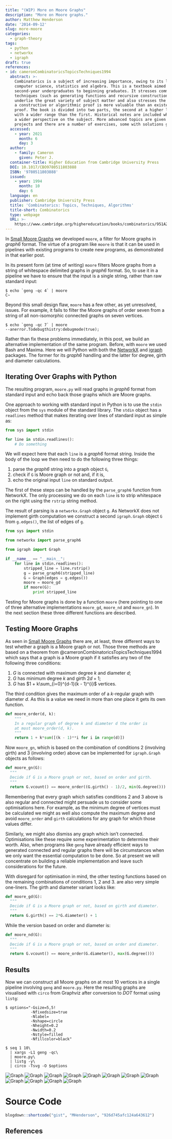```yaml
---
title: "(WIP) More on Moore Graphs"
description: "More on Moore graphs."
author: Matthew Henderson
date: '2014-09-12'
slug: more-moore
categories:
  - graph-theory
tags:
  - python
  - networkx
  - igraph
draft: true
references:
- id: cameronCombinatoricsTopicsTechniques1994
  abstract: >-
    Combinatorics is a subject of increasing importance, owing to its links with
    computer science, statistics and algebra. This is a textbook aimed at
    second-year undergraduates to beginning graduates. It stresses common
    techniques (such as generating functions and recursive construction) which
    underlie the great variety of subject matter and also stresses the fact that
    a constructive or algorithmic proof is more valuable than an existence
    proof. The book is divided into two parts, the second at a higher level and
    with a wider range than the first. Historical notes are included which give
    a wider perspective on the subject. More advanced topics are given as
    projects and there are a number of exercises, some with solutions given.
  accessed:
    - year: 2021
      month: 6
      day: 3
  author:
    - family: Cameron
      given: Peter J.
  container-title: Higher Education from Cambridge University Press
  DOI: 10.1017/CBO9780511803888
  ISBN: '9780511803888'
  issued:
    - year: 1994
      month: 10
      day: 6
  language: en
  publisher: Cambridge University Press
  title: 'Combinatorics: Topics, Techniques, Algorithms'
  title-short: Combinatorics
  type: webpage
  URL: >-
    https://www.cambridge.org/highereducation/books/combinatorics/951A2163C96B61B09140F054E021A9FE
---
```


In
[Small Moore Graphs](/post/2014/08/22/moore-graphs)
we developed
`moore`, a filter for Moore graphs in *graph6* format. The virtue of a program like
`moore` is that it can be used in pipelines with existing programs to create new
programs, as demonstrated in that earlier post.

In its present form (at time of writing) `moore` filters Moore graphs from a
string of whitespace delimited graphs in *graph6* format. So, to use it in a
pipeline we have to ensure that the input is a single string, rather than raw
standard input:

    $ echo `geng -qc 4` | moore
    C~

Beyond this small design flaw, `moore` has a few other, as yet unresolved,
issues. For example, it fails to filter the Moore graphs of order seven from a
string of all non-isomorphic connected graphs on seven vertices.

    $ echo `geng -qc 7` | moore
    --anerror.Todebugthistry:debugmode(true);

Rather than fix these problems immediately, in this post, we build an
alternative implementation of the same program. Before, with `moore` we used
Bash and Maxima. Here we will Python with both the
[NetworkX](http://networkx.lanl.gov/)
and
[igraph](http://igraph.org/)
packages. The former for its *graph6* handling and the latter
for degree, girth and diameter calculations.

Iterating Over Graphs with Python
---------------------------------

The resulting program, `moore.py` will read graphs in *graph6* format from
standard input and echo back those graphs which are Moore graphs.

One approach to working with standard input in Python is to use the `stdin`
object from the `sys` module of the standard library. The `stdin` object has a
`readlines` method that makes iterating over lines of standard input as simple
as:

```python
from sys import stdin

for line in stdin.readlines():
    # Do something
```

We will expect here that each `line` is a *graph6* format string. Inside the
body of the loop we then need to do the following three things:

1. parse the *graph6* string into a graph object `G`,
2. check if `G` is Moore graph or not and, if it is,
3. echo the original input `line` on standard output.

The first of these steps can be handled by the `parse_graph6` function from
NetworkX. The only processing we do on each `line` is to strip whitespace on
the right using the `rstrip` string method.

The result of parsing is a `networkx.Graph` object `g`. As NetworkX does not
implement girth computation we construct a second `igraph.Graph` object `G` from
`g.edges()`, the list of edges of `g`.

```python
from sys import stdin

from networkx import parse_graph6

from igraph import Graph

if __name__ == "__main__":
    for line in stdin.readlines():
        stripped_line = line.rstrip()
        g = parse_graph6(stripped_line)
        G = Graph(edges = g.edges())
        moore = moore_gd
        if moore(G):
            print stripped_line
```

Testing for Moore graphs is done by a function `moore` (here pointing to one of
three alternative implementations `moore_gd`, `moore_nd` and `moore_gn`). In the
next section these three different functions are described.

Testing Moore Graphs
--------------------

As seen in
[Small Moore Graphs](/post/2014/08/22/moore-graphs)
there
are, at least, three different ways to test whether a graph is a Moore graph
or not. Those three methods are based on a theorem from
@cameronCombinatoricsTopicsTechniques1994
which says that a graph is a Moore graph if
it satisfies any two of the following three conditions:

1. $G$ is connected with maximum degree $k$ and diameter $d$;
2. $G$ has minimum degree $k$ and girth $2d + 1$;
3. $G$ has $1 + k\sum_{i=0}^{d-1}(k - 1)^{i}$ vertices.

The third condition gives the maximum order of a $k$-regular graph with
diameter $d$. As this is a value we need in more than one place it gets its
own function.

```python
def moore_order(d, k):
    """
    In a regular graph of degree k and diameter d the order is
    at most moore_order(d, k).
    """
    return 1 + k*sum([(k - 1)**i for i in range(d)])
```

Now `moore_gn`, which is based on the combination of conditions 2 (involving
girth) and 3 (involving order) above can be implemented for `igraph.Graph`
objects as follows:

```python
def moore_gn(G):
  """
  Decide if G is a Moore graph or not, based on order and girth.
  """
  return G.vcount() == moore_order((G.girth() - 1)/2, min(G.degree()))
```

Remembering that every graph which satisfies conditions 2 and 3 above is also
regular and connected might persuade us to consider some optimisations
here. For example, as the minimum degree of vertices must be calculated we might
as well also compute the maximum degree and avoid `moore_order` and `girth`
calculations for any graph for which those values differ.

Similarly, we might also dismiss any graph which isn't connected. Optimisations
like these require some experimentation to determine their worth. Also, when
programs like `geng` have already efficient ways to generated connected and
regular graphs there will be circumstances when we only want the essential
computation to be done. So at present we will concentrate on building a reliable
implementation and leave such considerations for the future.

With disregard for optimisation in mind, the other testing functions based
on the remaining combinations of conditions 1, 2 and 3. are also very simple
one-liners. The girth and diameter variant looks like:

```python
def moore_gd(G):
  """
  Decide if G is a Moore graph or not, based on girth and diameter.
  """
  return G.girth() == 2*G.diameter() + 1
```

While the version based on order and diameter is:

```python
def moore_nd(G):
  """
  Decide if G is a Moore graph or not, based on order and diameter.
  """
  return G.vcount() == moore_order(G.diameter(), max(G.degree()))
```

Results
-------

Now we can construct all Moore graphs on at most 10 vertices in a single
pipeline involving `geng` and `moore.py`. Here the resulting graphs are
visualised with `circo` from Graphviz after conversion to *DOT* format using
`listg`:

    $ options="-Gsize=5,5!
               -Nfixedsize=true
               -Nlabel=
               -Nshape=circle
               -Nheight=0.2
               -Nwidth=0.2
               -Nstyle=filled
               -Nfillcolor=black"

    $ seq 1 10\
      | xargs -L1 geng -qc\
      | moore.py\
      | listg -y\
      | circo -Tsvg -O $options

![Graph](figure/noname.dot.svg)
![Graph](figure/noname.dot.2.svg)
![Graph](figure/noname.dot.3.svg)
![Graph](figure/noname.dot.4.svg)
![Graph](figure/noname.dot.5.svg)
![Graph](figure/noname.dot.6.svg)
![Graph](figure/noname.dot.7.svg)
![Graph](figure/noname.dot.8.svg)
![Graph](figure/noname.dot.9.svg)
![Graph](figure/noname.dot.10.svg)
![Graph](figure/noname.dot.11.svg)
![Graph](figure/noname.dot.12.svg)

# Source Code

```r
blogdown::shortcode("gist", "MHenderson", "926d745afc124a643612")
```


References
----------
